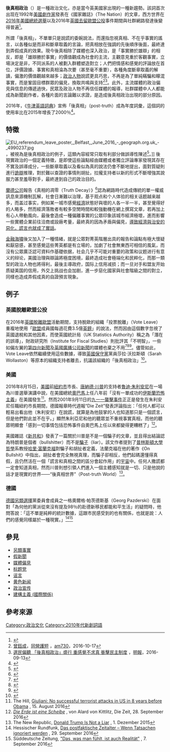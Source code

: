 {{More footnotes|time=2020-09-09T04:10:01+00:00}}
{{TA
|G1=美国总统
}}
{{模板:Misinformation}}
'''後真相政治'''（{{lang-en|post-truth politics}}）是一種政治文化，亦是當今英美國家出現的一種新趨勢。該詞首次出现在1992年[[美國|美國]][[劇作家|劇作家]]{{le|史蒂夫·特西奇|Steve Tesich}}發表在《國家雜誌》（The Nation）的文章，西方世界在[[2016年美國總統選舉|2016年美國總統選舉]]以及2016年[[英國去留歐盟公投|英國去留歐盟公投]]事件期間與社群網路發達後變得普遍<ref name="WaPo">{{cite news|title=Why the post-truth political era might be around for a while|url=https://www.washingtonpost.com/posteverything/wp/2016/06/16/why-the-post-truth-political-era-might-be-around-for-a-while/|author=Daniel W. Drezner|date=16 June 2016|accessdate=11 July 2016|newspaper=The Washington Post|deadurl=no|archiveurl=http://archive.wikiwix.com/cache/20160712112538/https://www.washingtonpost.com/posteverything/wp/2016/06/16/why-the-post-truth-political-era-might-be-around-for-a-while/|archivedate=2016年7月12日}}</ref>。

所謂「後真相」，不單單只是說謊的委婉說法，而還指忽視真相、不在乎事實的謠言，以各種似是而非和斷章取義的言論，把真相放在強調的先後順序後面，最終達到弄假成真的效果。現今後真相除了媒體也深入政治，是「事實勝於雄辯」的相反，即是「雄辯勝於事實」的價值觀成為社會的主流，主觀意見重於客觀事實，立場決定是非，不同派系的人被劃入群體塑造對立；人們把情感和感覺的評論放在首位，評價證據、事實和真相淪為次要（甚至毫不重要），各種角度斷章取義的解讀，偏激的價值觀越來越多；[[政治人物|政治人物]]說謊更具巧思，不再是為了單純瞞騙和矇混事實，而是鞏固目標群眾的偏見，換取共鳴與支持<ref>[[曾鈺成|曾鈺成]]，[http://www.am730.com.hk/column-333314 同營護短] {{webarchive|url=https://web.archive.org/web/20161018194839/http://www.am730.com.hk/column-333314 |date=2016-10-18 }}，[[am730|am730]]，2016-10-17</ref><ref>[http://news.mingpao.com/pns/dailynews/web_tc/article/20160913/s00014/1473702795557 選民偏聽 「後真相政治」盛行 重感覺不求真 衝擊民主制度] {{webarchive|url=https://web.archive.org/web/20161018050935/http://news.mingpao.com/pns/dailynews/web_tc/article/20160913/s00014/1473702795557 |date=2016-10-18 }}，[[明報|明報]]，2016-09-13</ref>。此外，主流媒體的政治偏見與信息的傳遞過快，民眾及政治人物不再信任媒體的報導，社群媒體中人人都能成為新聞創作者，各種片面的言論難以求證，是造成後真相政治出現的部分原因。

2016年，《[[牛津英語詞典|牛津英語詞典]]》宣佈「後真相」（post-truth）成為年度詞彙，這個詞的使用率比在2015年增長了2000％<ref>{{cite web |last=Flood |first=Alison |url=https://www.theguardian.com/books/2016/nov/15/post-truth-named-word-of-the-year-by-oxford-dictionaries |title='Post-truth' named word of the year by Oxford Dictionaries |work=The Guardian |date=15 November 2016 |accessdate=16 November 2016 |deadurl=no |archiveurl=https://web.archive.org/web/20161115201137/https://www.theguardian.com/books/2016/nov/15/post-truth-named-word-of-the-year-by-oxford-dictionaries |archivedate=2016年11月15日 }}</ref>。

==特徵==
[[File:EU_referendum_leave_poster,_Belfast,_June_2016_-_geograph.org.uk_-_4990237.jpg|thumb]]，被視為是後真相政治的例子，這類內容經常只取有利部分做誤導性陳述<ref name="Wollaston">{{cite news|url=http://www.huffingtonpost.co.uk/entry/tory-mp-sarah-wollaston-switches-sides-in-eu-referendum-campaign_uk_57587e00e4b0415143693876|title=Tory MP Sarah Wollaston Switches Sides in EU Referendum Campaign|date=8 June 2016|accessdate=11 July 2016|website=The Huffington Post|author=Ned Simons|deadurl=no|archiveurl=https://web.archive.org/web/20160713093924/http://www.huffingtonpost.co.uk/entry/tory-mp-sarah-wollaston-switches-sides-in-eu-referendum-campaign_uk_57587e00e4b0415143693876|archivedate=2016年7月13日}}</ref>。]]
後現實政治的一個定義特徵，是即使這些論點經由媒體或者獨立評論專家發現其存在不實及誤導成分，一些斷章取義以及看似為真的說法仍會不斷地提出，面對質疑則進行[[詭辯|詭辯]]推理，對於難以查證的事情則胡扯，拉攏支持者以新的形式不斷增強其說服力甚至羞辱對手，最終達到自己的政治目的。

[[蘭德公司|蘭德公司]]報告《真相的凋零（Truth Decay）》<ref>{{Cite web |url=https://new.qq.com/omn/20180211/20180211A05E1Y.html |title=騰訊-2018，真相何以凋零 |access-date=2018-06-24 |archive-date=2019-06-08 |archive-url=https://web.archive.org/web/20190608092800/https://new.qq.com/omn/20180211/20180211A05E1Y.html |dead-url=no }}</ref>認為網路時代造成傳統的單一權威訊息來源機制瓦解，社會日漸難以治理，基于观点和个人体验的相关话题越来越多，而盖过事实，例如某一城市感覺[[經濟|經濟]]狀態好與壞的人各一半一半，甚至覺得好的人略多，然而經濟落敗者有較多空閒時間和較強動機在網上撰寫文章，若再加上有心人帶動風向，最後會造成一種偏離事實的公眾印象該城市經濟極壞，進而影響一些實體企業前往洽商或設廠考量，最終真的因為矛盾與偏見，[[自證預言|導致經濟與治安的惡化，謊言也就成了實話]]。

[[金融海嘯|金融海嘯]]後又加入了一種情緒，就是公眾對菁英階層出具的報告和論點有極大懷疑和厭惡感，甚至感覺這些菁英都是有立場的，加劇了社會無東西可相信的風氣，而沒有公眾廣泛認可資料作基礎依据，社会几乎不可能对重要的政策和议题进行有意义的辩论，美國治理與辯論將極度困境，最終造成社會極端化和民粹化，而那一類型的政治人物也將得利，最後主導政府，国际上信用减损；而一旦对手和盟友开始质疑美国的信用，外交上挑战也会加剧，進一步惡化國家與社會階級之間的對立，同樣也造成弄假成真的自證預言現象。

==例子==
===英國脫離歐盟公投===
在2016年[[英國脫離歐盟|英國脫離歐盟]]活動期間，支持脫歐的組織「投票脫離」（Vote Leave）重複地使用「[[歐盟|歐盟]]成員國每週花費3.5億[[英鎊|英鎊]]」的說法，然而因由這個數字忽視了英國退稅和其他因素，而使英國統計局（UK Statistics Authority）稱之為「潛在的誤導」，財政研究所（Institute for Fiscal Studies）則批評其「不明智」，一些如偏左翼的[[第四台新聞|第四台新聞]]及[[英國廣播公司新聞|英國廣播公司新聞]]的媒體也棄之不用<ref>{{cite web|url=https://fullfact.org/europe/our-eu-membership-fee-55-million/|title=The UK's EU membership fee|website=Full Fact|date=27 May 2016|accessdate=11 July 2016|deadurl=no|archiveurl=https://web.archive.org/web/20160708214459/https://fullfact.org/europe/our-eu-membership-fee-55-million/|archivedate=2016年7月8日}}</ref><ref>{{cite news|url=http://www.bbc.com/news/uk-politics-eu-referendum-36040060|title=Reality Check: Would Brexit mean extra £350m a week for NHS?|author=Anthony Reuben|publisher=BBC News|date=25 April 2016|accessdate=11 July 2016|deadurl=no|archiveurl=http://archive.wikiwix.com/cache/20160712142329/http://www.bbc.com/news/uk-politics-eu-referendum-36040060|archivedate=2016年7月12日}}</ref><ref>{{cite news|url=http://blogs.channel4.com/factcheck/factcheck-send-350m-week-brussels/22804|title=FactCheck: do we really send £350m a week to Brussels?|author=Patrick Worrall|date=19 April 2016|accessdate=11 July 2016|website=Channel 4 News|deadurl=yes|archiveurl=https://web.archive.org/web/20160708115949/http://blogs.channel4.com/factcheck/factcheck-send-350m-week-brussels/22804|archivedate=2016年7月8日}}</ref>。儘管如此，Vote Leave依然繼續使用這些數據，導致[[英國保守黨|英國保守黨]]黨員莎拉·沃拉斯頓（Sarah Wollaston）等原本的組織支持者離去，抗議該組織的「後真相政治」<ref name="Wollaston">{{cite news|url=http://www.huffingtonpost.co.uk/entry/tory-mp-sarah-wollaston-switches-sides-in-eu-referendum-campaign_uk_57587e00e4b0415143693876|title=Tory MP Sarah Wollaston Switches Sides in EU Referendum Campaign|date=8 June 2016|accessdate=11 July 2016|website=The Huffington Post|author=Ned Simons|deadurl=no|archiveurl=https://web.archive.org/web/20160713093924/http://www.huffingtonpost.co.uk/entry/tory-mp-sarah-wollaston-switches-sides-in-eu-referendum-campaign_uk_57587e00e4b0415143693876|archivedate=2016年7月13日}}</ref>。

===美國===
2016年8月15日，[[美國|美國]]前[[紐約市|紐約市]]市長、[[唐納德·川普|唐納德·川普]]的支持者[[魯迪·朱利安尼|魯迪·朱利安尼]]在一場為川普選舉演講中說，在美國總統[[奧巴馬|奧巴馬]]上任八年前「沒有一單成功的[[伊斯蘭恐怖主義|伊斯蘭恐怖主義]]」在美國發生<ref>The Hill, [http://thehill.com/blogs/blog-briefing-room/news/291489-giuliani-no-successful-radical-islamic-attacks-in-8-years Giuliani: No successful terrorist attacks in US in 8 years before Obama] {{webarchive|url=https://web.archive.org/web/20161015123357/http://thehill.com/blogs/blog-briefing-room/news/291489-giuliani-no-successful-radical-islamic-attacks-in-8-years |date=2016-10-15 }}, 15. August 2016</ref>。然而2001年9月11日的[[九一一襲擊事件|九一一襲擊事件]]正正是發生在朱利安尼任職紐約市長期間，德國報章時代週報“Die Zeit”發表評論指出：「任何人都可以輕易出看出他（朱利安尼）在說謊，就算是為他鼓掌的人也知道那只是一個謊言，但是他們對此並不在乎。」顯然朱利亞尼和他的聽眾並不重視事實真相，而他的聽眾明顯會「感到一切事情包括恐怖事件自奧巴馬上任以來都變得更糟糕了」<ref name="kittlitz">[http://www.zeit.de/2016/36/luegen-politik-donald-trump-rudy-giuliani-thomas-de-maiziere-gefuehlte-wahrheit/komplettansicht ''Die Erde ist eine Scheibe''] {{webarchive|url=https://web.archive.org/web/20161018185916/http://www.zeit.de/2016/36/luegen-politik-donald-trump-rudy-giuliani-thomas-de-maiziere-gefuehlte-wahrheit/komplettansicht |date=2016-10-18 }}, von Alard von Kittlitz, Die Zeit, 28. September 2016</ref>。

美國雜誌《[[新共和|新共和]]》發表了一篇關於川普是不是一個騙子的文章，並且得出結論認為特朗普是個{{link-en|胡扯|Bullshit}}者（bullshitter）而不是[[謊言|騙子]]（liar）。該文作者提到了[[普林斯頓大學|普林斯頓大學]][[哲學|哲學]]系教授[[哈里·富蘭克福|哈里·富蘭克福]]對騙子和胡扯者定義，法蘭克福在他的著作《On Bullshit》中指出，胡扯者會完全無視真理，而騙子卻相反，他們起碼還懂得真假，且仍然活在一個「謊言和真相之間的區分會起作用」的[[宇宙|宇宙]]中。任何人撒謊都一定會知道真相，然而川普則想引領人們進入一個主體感知就是一切、只是他說的話才是現實的世界——“後真相世界”（Post-truth World）<ref>The New Republic, [https://newrepublic.com/article/124803/donald-trump-not-liar Donald Trump Is Not a Liar] {{webarchive|url=https://web.archive.org/web/20160805151112/https://newrepublic.com/article/124803/donald-trump-not-liar |date=2016-08-05 }}, 1. Dezember 2015</ref>。

===德國===
[[德國另類選擇|德國另類選擇]]黨委員會成員之一格奧爾格·帕茨德斯基（Georg Pazderski）在面對「為何他的黨派從來沒有提及98％的赴德新移民都能和平生活」的疑問時，他問答說：「這不單是純粹的統計數據，這跟市民感受到的也有關係，也就是說：人們的感覺同樣屬於一種現實。」<ref>Hessischer Rundfunk, [http://www.hr-online.de/website/radio/hr-info/index.jsp?rubrik=47572&key=standard_document_62098268 Das postfaktische Zeitalter – Wenn Tatsachen ignoriert werden] {{Wayback|url=http://www.hr-online.de/website/radio/hr-info/index.jsp?rubrik=47572&key=standard_document_62098268 |date=20170117043038 }}, 29. September 2016</ref><ref>Süddeutsche Zeitung, [http://www.sueddeutsche.de/politik/nachtkritik-zur-rbb-debatte-das-was-man-fuehlt-ist-auch-realitaet-1.3151588 "Das, was man fühlt, ist auch Realität"] {{webarchive|url=https://web.archive.org/web/20161014141208/http://www.sueddeutsche.de/politik/nachtkritik-zur-rbb-debatte-das-was-man-fuehlt-ist-auch-realitaet-1.3151588 |date=2016-10-14 }}, 7. September 2016</ref>

==參見==
* [[另類事實|另類事實]]
* [[假新聞|假新聞]]
* [[媒體偏見|媒體偏見]]
* [[标题党|标题党]]
* [[谣言|谣言]]
* [[黄色新闻|黄色新闻]]
* [[政治宣传|政治宣传]]
* [[建構主義_(國際關係)|建構主義 (國際關係)]]

==參考來源==
{{reflist|2}}

[[Category:政治文化|Category:政治文化]]
[[Category:2010年代新創詞語|Category:2010年代新創詞語]]
